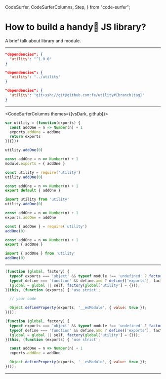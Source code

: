   CodeSurfer,
  CodeSurferColumns,
  Step,
} from "code-surfer";


# How to build a handy👋 JS library?

A brief talk about library and module.

---

<CodeSurfer>

```json subtitle="npm library"
"dependencies": {
  "utility": "^1.0.0"
}
```

```json subtitle="local repo"
"dependencies": {
  "utility": "../utility"
}
```


```json subtitle="github repo"
"dependencies": {
  "utility": "git+ssh://git@github.com:fe/utility#{branch|tag}"
}
```

</CodeSurfer>

---

<CodeSurferColumns themes={[vsDark, github]}>

<Step>

```js subtitle="IIFE (Browser)"
var utility = (function(exports) {
  const addOne = n => Number(n) + 1
  exports.addOne = addOne
  return exports
}({}))
```

```js subtitle="Usage"
utility.addOne(0)
```

</Step>

<Step>

```js subtitle="CJS (ES5) default export"
const addOne = n => Number(n) + 1
module.exports = { addOne }
```

```js subtitle="Usage"
const utility = require('utility')
utility.addOne(0)
```

</Step>

<Step>

```js subtitle="ESM (ES6) default export"
const addOne = n => Number(n) + 1
export default { addOne }
```

```js subtitle="Usage"
import utility from 'utility'
utility.addOne(0)
```

</Step>

<Step>

```js subtitle="CJS (ES5) named export"
const addOne = n => Number(n) + 1
exports.addOne = addOne
```

```js subtitle="Usage"
const { addOne } = require('utility')
addOne(0)
```

</Step>

<Step>

```js subtitle="ESM (ES6) named export"
const addOne = n => Number(n) + 1
export { addOne }
```

```js subtitle="Usage"
import { addOne } from 'utility'
addOne(0)
```

</Step>

</CodeSurferColumns>

---

<CodeSurfer>

```js subtitle="UMD (IIFE+CJS+ESM)"
(function (global, factory) {
  typeof exports === 'object' && typeof module !== 'undefined' ? factory(exports) :
  typeof define === 'function' && define.amd ? define(['exports'], factory) :
  (global = global || self, factory(global['utility'] = {}));
}(this, (function (exports) { 'use strict';

  // your code

  Object.defineProperty(exports, '__esModule', { value: true });
})));
```

```js subtitle="UMD (IIFE+CJS+ESM)"
(function (global, factory) {
  typeof exports === 'object' && typeof module !== 'undefined' ? factory(exports) :
  typeof define === 'function' && define.amd ? define(['exports'], factory) :
  (global = global || self, factory(global['utility'] = {}));
}(this, (function (exports) { 'use strict';

  const addOne = n => Number(n) + 1
  exports.addOne = addOne

  Object.defineProperty(exports, '__esModule', { value: true });
})));
```

</CodeSurfer>

---

